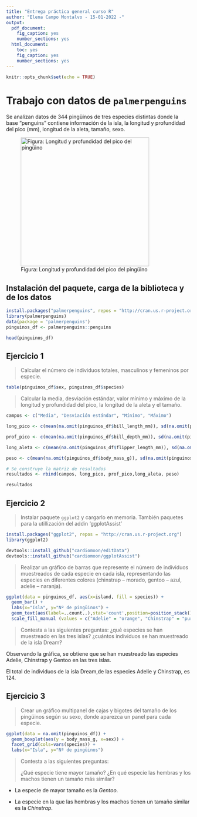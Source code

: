 ```yaml
---
title: "Entrega práctica general curso R"
author: "Elena Campo Montalvo - 15-01-2022 -"
output: 
  pdf_document: 
    fig_caption: yes
    number_sections: yes
  html_document: 
    toc: yes
    fig_caption: yes
    number_sections: yes
---
```


```r
knitr::opts_chunk$set(echo = TRUE)
```

# Trabajo con  datos de **`palmerpenguins`**

Se analizan datos de 344 pingüinos de tres especies distintas donde la base "penguins" contiene información de la isla, la longitud y profundidad del pico (mm), longitud de la aleta, tamaño, sexo.

![Figura: Longitud y profundidad del pico del pingüino](images/paste-2D8009DE.png "Pingüino"){width="350"}

## Instalación del paquete, carga de la biblioteca y de los datos

```r
install.packages("palmerpenguins", repos = "http://cran.us.r-project.org")
library(palmerpenguins)
data(package = 'palmerpenguins')
pinguinos_df <- palmerpenguins::penguins
```

```r
head(pinguinos_df)
```

## Ejercicio 1

> Calcular el número de individuos totales, masculinos y femeninos por especie.

```r
table(pinguinos_df$sex, pinguinos_df$species)
```

> Calcular la media, desviación estándar, valor mínimo y máximo de la longitud y profundidad del pico, la longitud de la aleta y el tamaño.

```r
campos <- c("Media", "Desviación estándar", "Mínimo", "Máximo")

long_pico <- c(mean(na.omit(pinguinos_df$bill_length_mm)), sd(na.omit(pinguinos_df$bill_length_mm)), min(na.omit(pinguinos_df$bill_length_mm)), max(na.omit(pinguinos_df$bill_length_mm)))

prof_pico <- c(mean(na.omit(pinguinos_df$bill_depth_mm)), sd(na.omit(pinguinos_df$bill_depth_mm)), min(na.omit(pinguinos_df$bill_depth_mm)), max(na.omit(pinguinos_df$bill_depth_mm)))

long_aleta <- c(mean(na.omit(pinguinos_df$flipper_length_mm)), sd(na.omit(pinguinos_df$flipper_length_mm)), min(na.omit(pinguinos_df$flipper_length_mm)), max(na.omit(pinguinos_df$flipper_length_mm)))

peso <- c(mean(na.omit(pinguinos_df$body_mass_g)), sd(na.omit(pinguinos_df$body_mass_g)), min(na.omit(pinguinos_df$body_mass_g)), max(na.omit(pinguinos_df$body_mass_g)))

# Se construye la matriz de resultados
resultados <- rbind(campos, long_pico, prof_pico,long_aleta, peso)

resultados
```

## Ejercicio 2

> Instalar paquete `ggplot2` y cargarlo en memoria. También paquetes para la utillización del addin 'ggplotAssist'

```r
install.packages("ggplot2", repos = "http://cran.us.r-project.org")
library(ggplot2)
```

```r
devtools::install_github("cardiomoon/editData")
devtools::install_github("cardiomoon/ggplotAssist")
```

> Realizar un gráfico de barras que represente el número de individuos muestreados de cada especie en cada isla, representando las especies en diferentes colores (chinstrap -- morado, gentoo -- azul, adelie -- naranja).

```r
ggplot(data = pinguinos_df, aes(x=island, fill = species)) +
  geom_bar() +     
  labs(x="Isla", y="Nº de pingüinos") +
  geom_text(aes(label=..count..),stat='count',position=position_stack()) +
  scale_fill_manual (values = c("Adelie" = "orange", "Chinstrap" = "purple", "Gentoo" = "blue"))

```

> Contesta a las siguientes preguntas: ¿qué especies se han muestreado en las tres islas? ¿cuántos individuos se han muestreado de la isla Dream?

Observando la gráfica, se obtiene que se han muestreado las especies Adelie, Chinstrap y Gentoo en las tres islas.

El total de individuos de la isla Dream,de las especies Adelie y Chinstrap, es 124.

## Ejercicio 3

> Crear un gráfico multipanel de cajas y bigotes del tamaño de los pingüinos según su sexo, donde aparezca un panel para cada especie.

```r
ggplot(data = na.omit(pinguinos_df)) +
  geom_boxplot(aes(y = body_mass_g, x=sex)) +
  facet_grid(cols=vars(species)) + 
  labs(x="Isla", y="Nº de pingüinos") 
```

> Contesta a las siguientes preguntas:
>
> ¿Qué especie tiene mayor tamaño? ¿En qué especie las hembras y los machos tienen un tamaño más similar?

-   La especie de mayor tamaño es la *Gentoo*.

-   La especie en la que las hembras y los machos tienen un tamaño similar es la *Chinstrap*.
